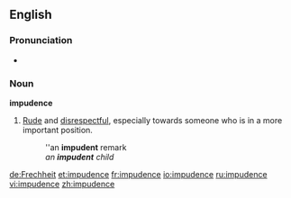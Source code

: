 ==English==

===Pronunciation===
*{{audio|en-us-impudent.ogg|Audio (US)}}

===Noun===
'''impudence'''
#[[rude|Rude]] and [[disrespectful]], especially towards someone who is in a more important position.
#: ''an '''impudent''' remark
#:''an '''impudent''' child''

[[de:Frechheit]]
[[et:impudence]]
[[fr:impudence]]
[[io:impudence]]
[[ru:impudence]]
[[vi:impudence]]
[[zh:impudence]]
